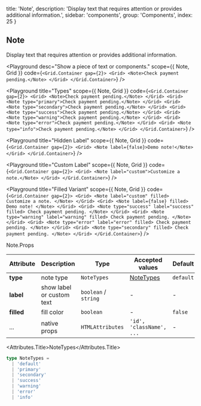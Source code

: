 
  title: 'Note',
  description:
    'Display text that requires attention or provides additional information.',
  sidebar: 'components',
  group: 'Components',
  index: 25
}

## Note

Display text that requires attention or provides additional information.

<Playground
  desc="Show a piece of text or components."
  scope={{ Note, Grid }}
  code={`
<Grid.Container gap={2}>
  <Grid>
    <Note>Check payment pending.</Note>
  </Grid>
</Grid.Container>
`}
/>

<Playground
  title="Types"
  scope={{ Note, Grid }}
  code={`
<Grid.Container gap={2}>
  <Grid>
    <Note>Check payment pending.</Note>
  </Grid>
  <Grid>
    <Note type="primary">Check payment pending.</Note>
  </Grid>
  <Grid>
    <Note type="secondary">Check payment pending.</Note>
  </Grid>
  <Grid>
    <Note type="success">Check payment pending.</Note>
  </Grid>
  <Grid>
    <Note type="warning">Check payment pending.</Note>
  </Grid>
  <Grid>
    <Note type="error">Check payment pending.</Note>
  </Grid>
  <Grid>
    <Note type="info">Check payment pending.</Note>
  </Grid>
</Grid.Container>
`}
/>

<Playground
  title="Hidden Label"
  scope={{ Note, Grid }}
  code={`
<Grid.Container gap={2}>
  <Grid>
    <Note label={false}>Demo note!</Note>
  </Grid>
</Grid.Container>
`}
/>

<Playground
  title="Custom Label"
  scope={{ Note, Grid }}
  code={`
<Grid.Container gap={2}>
  <Grid>
    <Note label="custom">Customize a note.</Note>
  </Grid>
</Grid.Container>
`}
/>

<Playground
  title="Filled Variant"
  scope={{ Note, Grid }}
  code={`
<Grid.Container gap={2}>
  <Grid>
    <Note label="custom" filled>
      Customize a note.
    </Note>
  </Grid>
  <Grid>
    <Note label={false} filled>
      Demo note!
    </Note>
  </Grid>
  <Grid>
    <Note type="success" label="success" filled>
      Check payment pending.
    </Note>
  </Grid>
  <Grid>
    <Note type="warning" label="warning" filled>
      Check payment pending.
    </Note>
  </Grid>
  <Grid>
    <Note type="error" label="error" filled>
      Check payment pending.
    </Note>
  </Grid>
  <Grid>
    <Note type="secondary" filled>
      Check payment pending.
    </Note>
  </Grid>
</Grid.Container>
`}
/>

<Attributes edit="/pages/docs/components/note.mdx">
<Attributes.Title>Note.Props</Attributes.Title>

| Attribute  | Description               | Type                 | Accepted values          | Default   |
| ---------- | ------------------------- | -------------------- | ------------------------ | --------- |
| **type**   | note type                 | `NoteTypes`          | [NoteTypes](#nodetypes)  | `default` |
| **label**  | show label or custom text | `boolean` / `string` | -                        | -         |
| **filled** | fill color                | `boolean`            | -                        | `false`   |
| ...        | native props              | `HTMLAttributes`     | `'id', 'className', ...` | -         |

<Attributes.Title>NoteTypes</Attributes.Title>

```ts
type NoteTypes =
  | 'default'
  | 'primary'
  | 'secondary'
  | 'success'
  | 'warning'
  | 'error'
  | 'info'
```

</Attributes>

